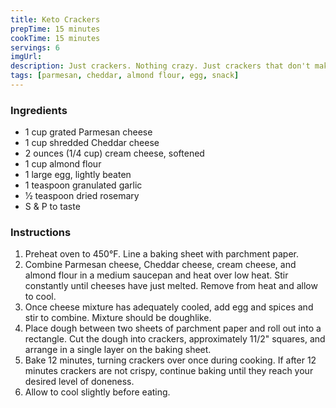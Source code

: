 ```yaml
---
title: Keto Crackers
prepTime: 15 minutes
cookTime: 15 minutes
servings: 6
imgUrl:
description: Just crackers. Nothing crazy. Just crackers that don't make you all fat.
tags: [parmesan, cheddar, almond flour, egg, snack]
---
```


### Ingredients

- 1 cup grated Parmesan cheese
- 1 cup shredded Cheddar cheese
- 2 ounces (1/4 cup) cream cheese, softened
- 1 cup almond flour
- 1 large egg, lightly beaten
- 1 teaspoon granulated garlic
- 1⁄2 teaspoon dried rosemary
- S & P to taste

### Instructions

1. Preheat oven to 450°F. Line a baking sheet with parchment paper.
1. Combine Parmesan cheese, Cheddar cheese, cream cheese, and almond flour in a medium saucepan and heat over low heat. Stir constantly until cheeses have just melted. Remove from heat and allow to cool.
1. Once cheese mixture has adequately cooled, add egg and spices and stir to combine. Mixture should be doughlike.
1. Place dough between two sheets of parchment paper and roll out into a rectangle. Cut the dough into crackers, approximately 11/2" squares, and arrange in a single layer on the baking sheet.
1. Bake 12 minutes, turning crackers over once during cooking. If after 12 minutes crackers are not crispy, continue baking until they reach your desired level of doneness.
1. Allow to cool slightly before eating.

